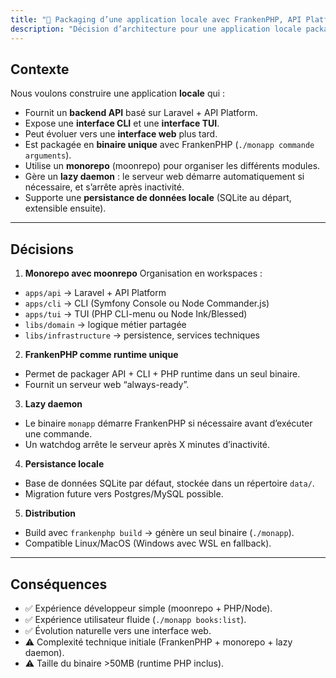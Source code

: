 ```yaml
---
title: "📜 Packaging d’une application locale avec FrankenPHP, API Platform et monorepo"
description: "Décision d’architecture pour une application locale packagée en binaire unique avec FrankenPHP, API Platform et moonrepo."
---
```

## Contexte

Nous voulons construire une application **locale** qui :

- Fournit un **backend API** basé sur Laravel + API Platform.
- Expose une **interface CLI** et une **interface TUI**.
- Peut évoluer vers une **interface web** plus tard.
- Est packagée en **binaire unique** avec FrankenPHP (`./monapp commande arguments`).
- Utilise un **monorepo** (moonrepo) pour organiser les différents modules.
- Gère un **lazy daemon** : le serveur web démarre automatiquement si nécessaire, et s’arrête après inactivité.
- Supporte une **persistance de données locale** (SQLite au départ, extensible ensuite).

---

## Décisions

1. **Monorepo avec moonrepo**
Organisation en workspaces :
- `apps/api` → Laravel + API Platform
- `apps/cli` → CLI (Symfony Console ou Node Commander.js)
- `apps/tui` → TUI (PHP CLI-menu ou Node Ink/Blessed)
- `libs/domain` → logique métier partagée
- `libs/infrastructure` → persistence, services techniques

2. **FrankenPHP comme runtime unique**
- Permet de packager API + CLI + PHP runtime dans un seul binaire.
- Fournit un serveur web “always-ready”.

3. **Lazy daemon**
- Le binaire `monapp` démarre FrankenPHP si nécessaire avant d’exécuter une commande.
- Un watchdog arrête le serveur après X minutes d’inactivité.

4. **Persistance locale**
- Base de données SQLite par défaut, stockée dans un répertoire `data/`.
- Migration future vers Postgres/MySQL possible.

5. **Distribution**
- Build avec `frankenphp build` → génère un seul binaire (`./monapp`).
- Compatible Linux/MacOS (Windows avec WSL en fallback).

---

## Conséquences

- ✅ Expérience développeur simple (moonrepo + PHP/Node).
- ✅ Expérience utilisateur fluide (`./monapp books:list`).
- ✅ Évolution naturelle vers une interface web.
- ⚠️ Complexité technique initiale (FrankenPHP + monorepo + lazy daemon).
- ⚠️ Taille du binaire >50MB (runtime PHP inclus).

